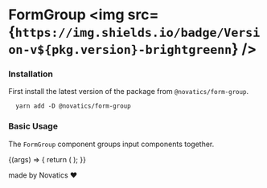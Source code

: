 


<Meta title="FormGroup" component={FormGroup} />

# FormGroup <img src={`https://img.shields.io/badge/Version-v${pkg.version}-brightgreenn`} />

### Installation

First install the latest version of the package from `@novatics/form-group`.

```shell
  yarn add -D @novatics/form-group
```

### Basic Usage

The `FormGroup` component groups input components together.

<Canvas>
  <Story name="Basic Usage">
    {(args) => {
      return (
        <FormGroup title={'Permissões'} direction="column">
          <TextField
            id="standard-search"
            label="Search field"
            type="search"
            variant="standard"
          />
          <TextField
            id="standard-search"
            label="Search field"
            type="search"
            variant="standard"
          />
        </FormGroup>
      );
    }}
  </Story>
</Canvas>

made by Novatics ❤
